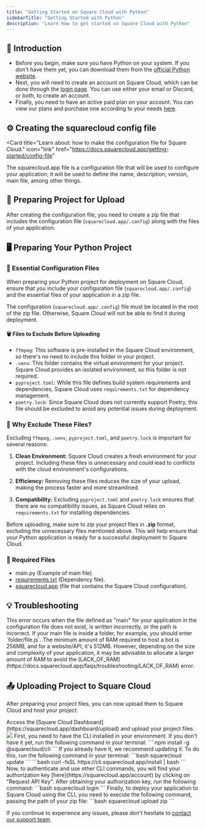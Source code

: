 ```yaml
---
title: "Getting Started on Square Cloud with Python"
sidebarTitle: "Getting Started with Python"
description: "Learn how to get started on Square Cloud with Python"
---
```


## 🚀 Introduction

- Before you begin, make sure you have Python on your system. If you don't have them yet, you can download them from the [official Python website](https://www.python.org/).
- Next, you will need to create an account on Square Cloud, which can be done through the [login page](https://squarecloud.app/login). You can use either your email or Discord, or both, to create an account.
- Finally, you need to have an active paid plan on your account. You can view our plans and purchase one according to your needs [here](https://squarecloud.app/plans).

## ⚙️ Creating the squarecloud config file

<Card
  title="Learn about: how to make the configuration file for Square Cloud."
  icon="link"
  href="https://docs.squarecloud.app/getting-started/config-file"
>
  The squarecloud.app file is a configuration file that will be used to
  configure your application; it will be used to define the name, description,
  version, main file, among other things.
</Card>

## 📁 Preparing Project for Upload

After creating the configuration file, you need to create a zip file that includes the configuration file (`squarecloud.app/.config`) along with the files of your application.

## 🖥️ Preparing Your Python Project

### 📁 Essential Configuration Files

When preparing your Python project for deployment on Square Cloud, ensure that you include your configuration file (`squarecloud.app/.config`) and the essential files of your application in a zip file.

<Warning>The configuration (`squarecloud.app/.config`) file must be located in the root of the zip file. Otherwise, Square Cloud will not be able to find it during deployment.</Warning>

#### 🗑️ Files to Exclude Before Uploading

- `ffmpeg`: This software is pre-installed in the Square Cloud environment, so there's no need to include this folder in your project.
- `.venv`: This folder contains the virtual environment for your project. Square Cloud provides an isolated environment, so this folder is not required.
- `pyproject.toml`: While this file defines build system requirements and dependencies, Square Cloud uses `requirements.txt` for dependency management.
- `poetry.lock`: Since Square Cloud does not currently support Poetry, this file should be excluded to avoid any potential issues during deployment.

### 🤔 Why Exclude These Files?

Excluding `ffmpeg`, `.venv`, `pyproject.toml`, and `poetry.lock` is important for several reasons:

1. **Clean Environment:** Square Cloud creates a fresh environment for your project. Including these files is unnecessary and could lead to conflicts with the cloud environment's configurations.

2. **Efficiency:** Removing these files reduces the size of your upload, making the process faster and more streamlined.

3. **Compatibility:** Excluding `pyproject.toml` and `poetry.lock` ensures that there are no compatibility issues, as Square Cloud relies on `requirements.txt` for installing dependencies.

Before uploading, make sure to zip your project files in **.zip** format, excluding the unnecessary files mentioned above. This will help ensure that your Python application is ready for a successful deployment to Square Cloud.

### 📄 Required Files

- main.py (Example of main file).
- [requirements.txt](./how-to-create-your-requirements) (Dependency file).
- [squarecloud.app](/getting-started/config-file) (file that contains the Square Cloud configuration).

## 💡 Troubleshooting

<AccordionGroup>
  <Accordion
    title="The main file is invalid or corrupted"
    icon="file"
    iconType="solid"
  >
    This error occurs when the file defined as "main" for your application in
    the configuration file does not exist, is written incorrectly, or the path
    is incorrect. If your main file is inside a folder, for example, you should
    enter `folder/file.js`.
  </Accordion>
  <Accordion title="Bad Memory" icon="memory" iconType="solid">
    The minimum amount of RAM required to host a bot is 256MB, and for a
    website/API, it's 512MB. However, depending on the size and complexity of
    your application, it may be advisable to allocate a larger amount of RAM to
    avoid the
    [LACK_OF_RAM](https://docs.squarecloud.app/faqs/troubleshooting/LACK_OF_RAM)
    error.
  </Accordion>
</AccordionGroup>

## 📤 Uploading Project to Square Cloud

After preparing your project files, you can now upload them to Square Cloud and host your project.

<Tabs>
  <Tab title="Dashboard Upload">
    Access the [Square Cloud
    Dashboard](https://squarecloud.app/dashboard/upload) and upload your project
    files.
    <Frame>
      <img src="/images/uploading.gif" style={{ borderRadius: "0.2rem" }} />
    </Frame>
  </Tab>
  <Tab title="CLI Upload">
    <Steps>
      <Step title="First Step">
        First, you need to have the CLI installed in your environment. If you
        don't have it yet, run the following command in your terminal:
        ```
        npm install -g @squarecloud/cli
        ```
        If you already have it, we recommend updating it. To do this, run the following command in your terminal:
        <Tabs>
          <Tab title="Windows">
            ```bash
            squarecloud update
            ```
          </Tab>
          <Tab title="Linux, macOS, and WSL">
            ```bash
            curl -fsSL https://cli.squarecloud.app/install | bash
            ```
          </Tab>
        </Tabs>
      </Step>
      <Step title="Second Step">
        Now, to authenticate and use other CLI commands, you will find your
        authorization key [here](https://squarecloud.app/account) by clicking on
        "Request API Key". After obtaining your authorization key, run the
        following command: 
        ```bash 
        squarecloud login
        ```
      </Step>
      <Step title="Third Step">
        Finally, to deploy your application to Square Cloud using the CLI, you
        need to execute the following command, passing the path of your zip
        file: 
        ```bash 
        squarecloud upload zip
        ```
      </Step>
    </Steps>
  </Tab>
</Tabs>

If you continue to experience any issues, please don't hesitate to [contact our support team](/company/support).
